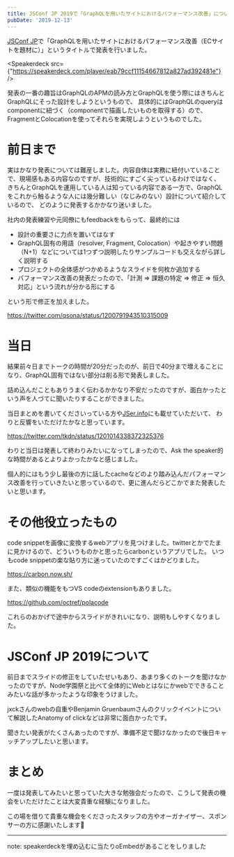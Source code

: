 ```yaml
---
title: JSConf JP 2019で「GraphQLを用いたサイトにおけるパフォーマンス改善」について発表しました
pubDate: '2019-12-13'
---
```



[JSConf JP](https://jsconf.jp/2019/)で「GraphQLを用いたサイトにおけるパフォーマンス改善（ECサイトを題材に）」というタイトルで発表を行いました。

<Speakerdeck src={"https://speakerdeck.com/player/eab79ccf11154667812a827ad392481e"} />

発表の一番の趣旨はGraphQLのAPMの読み方とGraphQLを使う際にはきちんとGraphQLにそった設計をしようというもので、 具体的にはGraphQLのqueryはcomponentに紐づく（componentで描画したいものを取得する）ので、
FragmentとColocationを使ってそれらを実現しようというものでした。

# 前日まで

実はかなり発表については難産しました。内容自体は実務に紐付いていることで、現場感もある内容なのですが、技術的にすごく尖っているわけではなく、
きちんとGraphQLを運用している人は知っている内容である一方で、GraphQLをこれから触るような人には幾分難しい（なじみのない）設計について紹介しているので、
どのように発表するかかなり迷いました。

社内の発表練習や元同僚にもfeedbackをもらって、最終的には

- 設計の重要さに力点を置いてはなす
- GraphQL固有の用語（resolver, Fragment, Colocation）や起きやすい問題（N+1）などについては1つずつ説明したりサンプルコードも交えながら詳しく説明する
- プロジェクトの全体感がつかめるようなスライドを何枚か追加する
- パフォーマンス改善の発表だったので、「計測 => 課題の特定 => 修正 => 恒久対応」という流れが分かる形にする

という形で修正を加えました。

https://twitter.com/qsona/status/1200791943510315009

# 当日

結果前々日までトークの時間が20分だったのが、前日で40分まで増えることになり、GraphQL固有ではない部分は削る形で発表しました。

詰め込んだこともありうまく伝わるかかなり不安だったのですが、面白かったという声を人づてに聞いたりすることができました。

当日まとめを書いてくださいっている方や[JSer.info](https://jser.info/2019/12/03/got-10node.js-httpfabfrontend-application-bundles/)にも載せていただいて、
わりと反響をいただけたかなと思っています。

https://twitter.com/tkdn/status/1201014338372325376

わりと当日は発表して終わりみたいになってしまったので、Ask the speaker的な時間があるとよりよかったかなと感じました。

個人的にはもう少し最後の方に話したcacheなどのより踏み込んだパフォーマンス改善を行っていきたいと思っているので、更に進んだらどこかでまた発表したいと思います。

# その他役立ったもの

code snippetを画像に変換するwebアプリを見つけました。twitterとかでたまに見かけるので、どういうものかと思ったらcarbonというアプリでした。
いつもcode snippetの楽な貼り方に迷っていたのですごくはかどりました。

https://carbon.now.sh/

また、類似の機能をもつVS codeのextensionもありました。

https://github.com/octref/polacode

これらのおかげで途中からスライドがきれいになり、説明もしやすくなりました。

# JSConf JP 2019について

前日までスライドの修正をしていたせいもあり、あまり多くのトークを聞けなかったのですが、Node学園祭と比べて全体的にWebとはなにかwebでできることみたいな話が多かったような印象をうけました。

jxckさんのwebの自重やBenjamin Gruenbaumさんのクリックイベントについて解説したAnatomy of clickなどは非常に面白かったです。

聞きたい発表がたくさんあったのですが、準備不足で聞けなかったので後日キャッチアップしたいと思います。

# まとめ

一度は発表してみたいと思っていた大きな勉強会だったので、こうして発表の機会をいただけたことは大変貴重な経験になりました。

この場を借りて貴重な機会をくださったスタッフの方やオーガナイザー、スポンサーの方に感謝いたします🙏

---
note: speakerdeckを埋め込むに当たりoEmbedがあることをしりました
